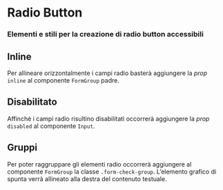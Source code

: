 

<Meta of={RadioStories} />

# Radio Button

### Elementi e stili per la creazione di radio button accessibili

<Canvas of={RadioStories.RadioBase} />

## Inline

Per allineare orizzontalmente i campi radio basterà aggiungere la _prop_ `inline` al componente `FormGroup` padre.

<Canvas of={RadioStories.RadioInline} />

## Disabilitato

Affinchè i campi radio risultino disabilitati occorrerà aggiungere la _prop_ `disabled` al componente `Input`.

<Canvas of={RadioStories.RadioDisabilitato} />

## Gruppi

Per poter raggruppare gli elementi radio occorrerà aggiungere al componente `FormGroup` la classe `.form-check-group`. L’elemento grafico di spunta verrà allineato alla destra del contenuto testuale.

<Canvas of={RadioStories.RadioGruppi} />
